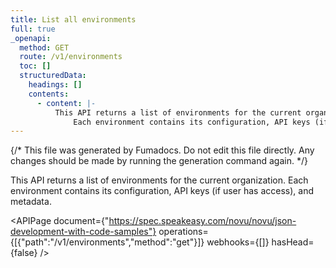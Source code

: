 ```yaml
---
title: List all environments
full: true
_openapi:
  method: GET
  route: /v1/environments
  toc: []
  structuredData:
    headings: []
    contents:
      - content: |-
          This API returns a list of environments for the current organization. 
              Each environment contains its configuration, API keys (if user has access), and metadata.
---
```


{/* This file was generated by Fumadocs. Do not edit this file directly. Any changes should be made by running the generation command again. */}

This API returns a list of environments for the current organization. 
    Each environment contains its configuration, API keys (if user has access), and metadata.

<APIPage document={"https://spec.speakeasy.com/novu/novu/json-development-with-code-samples"} operations={[{"path":"/v1/environments","method":"get"}]} webhooks={[]} hasHead={false} />